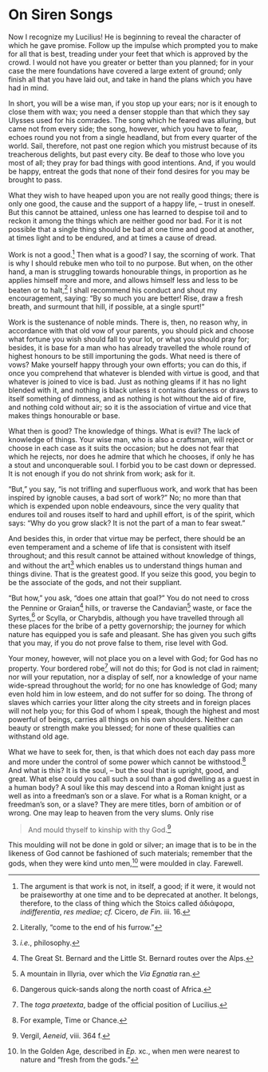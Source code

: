 # On Siren Songs

Now I recognize my Lucilius!
He is beginning to reveal the character of which he gave promise.
Follow up the impulse which prompted you to make for all that is best, treading under your feet that which is approved by the crowd.
I would not have you greater or better than you planned; for in your case the mere foundations have covered a large extent of ground; only finish all that you have laid out, and take in hand the plans which you have had in mind.

In short, you will be a wise man, if you stop up your ears; nor is it enough to close them with wax; you need a denser stopple than that which they say Ulysses used for his comrades.
The song which he feared was alluring, but came not from every side; the song, however, which you have to fear, echoes round you not from a single headland, but from every quarter of the world.
Sail, therefore, not past one region which you mistrust because of its treacherous delights, but past every city.
Be deaf to those who love you most of all; they pray for bad things with good intentions.
And, if you would be happy, entreat the gods that none of their fond desires for you may be brought to pass.

What they wish to have heaped upon you are not really good things; there is only one good, the cause and the support of a happy life, -- trust in oneself.
But this cannot be attained, unless one has learned to despise toil and to reckon it among the things which are neither good nor bad.
For it is not possible that a single thing should be bad at one time and good at another, at times light and to be endured, and at times a cause of dread.

Work is not a good.[^31-1]
Then what is a good?
I say, the scorning of work.
That is why I should rebuke men who toil to no purpose.
But when, on the other hand, a man is struggling towards honourable things, in proportion as he applies himself more and more, and allows himself less and less to be beaten or to halt,[^31-2] I shall recommend his conduct and shout my encouragement, saying: "By so much you are better!
Rise, draw a fresh breath, and surmount that hill, if possible, at a single spurt!"

Work is the sustenance of noble minds.
There is, then, no reason why, in accordance with that old vow of your parents, you should pick and choose what fortune you wish should fall to your lot, or what you should pray for; besides, it is base for a man who has already travelled the whole round of highest honours to be still importuning the gods.
What need is there of vows?
Make yourself happy through your own efforts; you can do this, if once you comprehend that whatever is blended with virtue is good, and that whatever is joined to vice is bad.
Just as nothing gleams if it has no light blended with it, and nothing is black unless it contains darkness or draws to itself something of dimness, and as nothing is hot without the aid of fire, and nothing cold without air; so it is the association of virtue and vice that makes things honourable or base.

What then is good?
The knowledge of things.
What is evil?
The lack of knowledge of things.
Your wise man, who is also a craftsman, will reject or choose in each case as it suits the occasion; but he does not fear that which he rejects, nor does he admire that which he chooses, if only he has a stout and unconquerable soul.
I forbid you to be cast down or depressed.
It is not enough if you do not shrink from work; ask for it.

"But," you say, "is not trifling and superfluous work, and work that has been inspired by ignoble causes, a bad sort of work?"
No; no more than that which is expended upon noble endeavours, since the very quality that endures toil and rouses itself to hard and uphill effort, is of the spirit, which says: "Why do you grow slack?
It is not the part of a man to fear sweat."

And besides this, in order that virtue may be perfect, there should be an even temperament and a scheme of life that is consistent with itself throughout; and this result cannot be attained without knowledge of things, and without the art[^31-3] which enables us to understand things human and things divine.
That is the greatest good.
If you seize this good, you begin to be the associate of the gods, and not their suppliant.

"But how," you ask, "does one attain that goal?"
You do not need to cross the Pennine or Graian[^31-4] hills, or traverse the Candavian[^31-5] waste, or face the Syrtes,[^31-6] or Scylla, or Charybdis, although you have travelled through all these places for the bribe of a petty governorship; the journey for which nature has equipped you is safe and pleasant.
She has given you such gifts that you may, if you do not prove false to them, rise level with God.

Your money, however, will not place you on a level with God; for God has no property.
Your bordered robe[^31-7] will not do this; for God is not clad in raiment; nor will your reputation, nor a display of self, nor a knowledge of your name wide-spread throughout the world; for no one has knowledge of God; many even hold him in low esteem, and do not suffer for so doing.
The throng of slaves which carries your litter along the city streets and in foreign places will not help you; for this God of whom I speak, though the highest and most powerful of beings, carries all things on his own shoulders.
Neither can beauty or strength make you blessed; for none of these qualities can withstand old age.

What we have to seek for, then, is that which does not each day pass more and more under the control of some power which cannot be withstood.[^31-8]
And what is this?
It is the soul, -- but the soul that is upright, good, and great.
What else could you call such a soul than a god dwelling as a guest in a human body?
A soul like this may descend into a Roman knight just as well as into a freedman's son or a slave.
For what is a Roman knight, or a freedman's son, or a slave?
They are mere titles, born of ambition or of wrong.
One may leap to heaven from the very slums.
Only rise

> And mould thyself to kinship with thy God.[^31-9]

This moulding will not be done in gold or silver; an image that is to be in the likeness of God cannot be fashioned of such materials; remember that the gods, when they were kind unto men,[^31-10] were moulded in clay.
Farewell.

[^31-1]: The argument is that work is not, in itself, a good; if it were, it would not be praiseworthy at one time and to be deprecated at another. It belongs, therefore, to the class of thing which the Stoics called ἀδιάφορα, *indifferentia*, *res mediae*; *cf.* Cicero, *de Fin.* iii. 16.

[^31-2]: Literally, "come to the end of his furrow."

[^31-3]: *i.e.*, philosophy.

[^31-4]: The Great St. Bernard and the Little St. Bernard routes over the Alps.

[^31-5]: A mountain in Illyria, over which the *Via Egnatia* ran.

[^31-6]: Dangerous quick-sands along the north coast of Africa.

[^31-7]: The *toga praetexta*, badge of the official position of Lucilius.

[^31-8]: For example, Time or Chance.

[^31-9]: Vergil, *Aeneid*, viii. 364 f.

[^31-10]: In the Golden Age, described in *Ep.* xc., when men were nearest to nature and "fresh from the gods."
